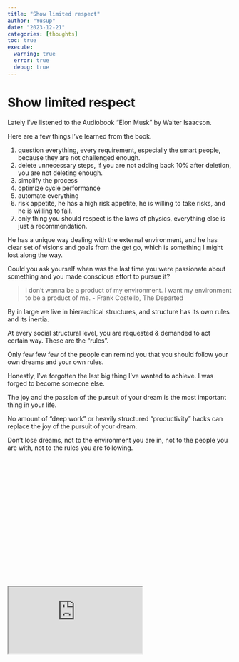 ```yaml
---
title: "Show limited respect"
author: "Yusup"
date: "2023-12-21"
categories: [thoughts]
toc: true
execute:
  warning: true
  error: true
  debug: true
---
```


# Show limited respect

Lately I've listened to the Audiobook "Elon Musk" by Walter Isaacson.

Here are a few things I've learned from the book.

1. question everything, every requirement, especially the smart people, because they are not challenged enough.
2. delete unnecessary steps, if you are not adding back 10% after deletion, you are not deleting enough.
3. simplify the process
4. optimize cycle performance
5. automate everything
6. risk appetite, he has a high risk appetite, he is willing to take risks, and he is willing to fail.
7. only thing you should respect is the laws of physics, everything else is just a recommendation.

He has a unique way dealing with the external environment, and he has clear set of visions and goals from the get go, which is something I might lost along the way.

Could you ask yourself when was the last time you were passionate about something and you made conscious effort to pursue it?

> I don't wanna be a product of my environment. I want my environment to be a product of me. - Frank Costello, The Departed

By in large we live in hierarchical structures, and structure has its own rules and its inertia.

At every social structural level, you are requested & demanded to act certain way. These are the "rules".

Only few few few of the people can remind you that you should follow your own dreams and your own rules.

Honestly, I've forgotten the last big thing I've wanted to achieve. I was forged to become someone else.

The joy and the passion of the pursuit of your dream is the most important thing in your life.

No amount of "deep work" or heavily structured "productivity" hacks can replace the joy of the pursuit of your dream.

Don't lose dreams, not to the environment you are in, not to the people you are with, not to the rules you are following.


```{=html}
<div style="position: relative; padding-top: 56.95652173913044%;">
  <iframe
    src="https://customer-xyomvvsceqirni02.cloudflarestream.com/d3a6fa47e843bd528047320f61f4047a/iframe?poster=https%3A%2F%2Fcustomer-xyomvvsceqirni02.cloudflarestream.com%2Fd3a6fa47e843bd528047320f61f4047a%2Fthumbnails%2Fthumbnail.jpg%3Ftime%3D%26height%3D600"
    allow="accelerometer; gyroscope; autoplay; encrypted-media;"
    allowfullscreen="false"
  ></iframe>
</div>
```
